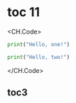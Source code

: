 # toc 11

<CH.Code>

```python one.py
print("Hello, one!")
```


```python two.py
print("Hello, two!")
```

</CH.Code>


## toc3